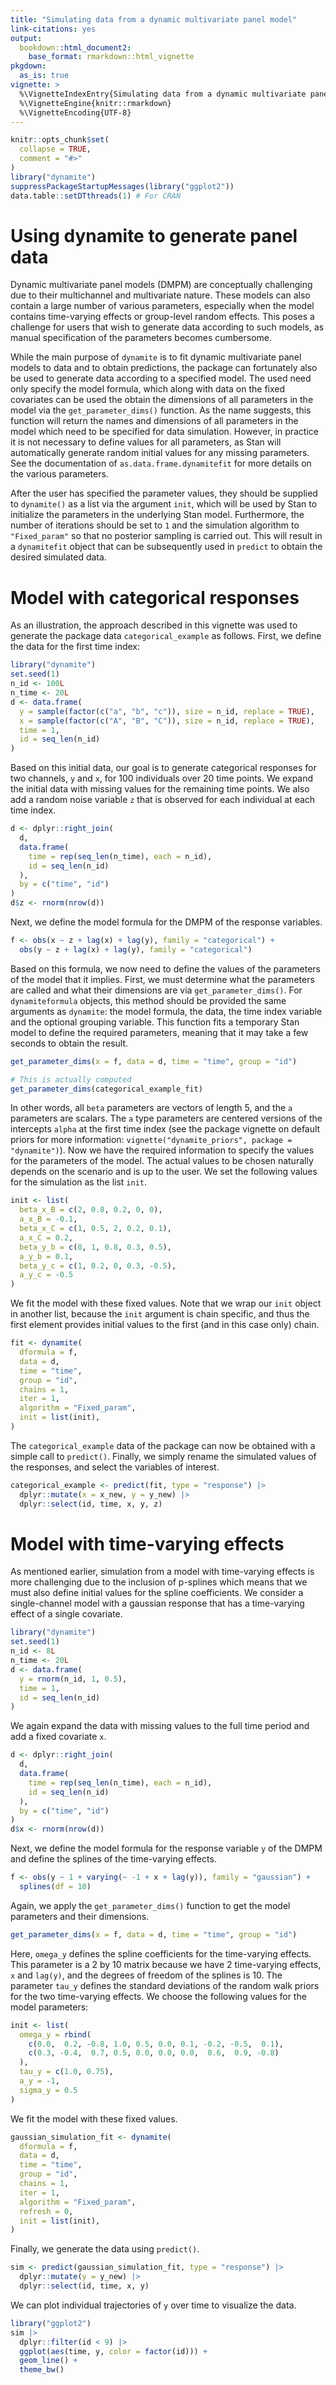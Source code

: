```yaml
---
title: "Simulating data from a dynamic multivariate panel model"
link-citations: yes
output:
  bookdown::html_document2:
    base_format: rmarkdown::html_vignette
pkgdown:
  as_is: true
vignette: >
  %\VignetteIndexEntry{Simulating data from a dynamic multivariate panel model} 
  %\VignetteEngine{knitr::rmarkdown} 
  %\VignetteEncoding{UTF-8}
---
```


```r
knitr::opts_chunk$set(
  collapse = TRUE,
  comment = "#>"
)
library("dynamite")
suppressPackageStartupMessages(library("ggplot2"))
data.table::setDTthreads(1) # For CRAN
```

# Using dynamite to generate panel data

Dynamic multivariate panel models (DMPM) are conceptually challenging due to their multichannel and multivariate nature. These models can also contain a large number of various parameters, especially when the model contains time-varying effects or group-level random effects. This poses a challenge for users that wish to generate data according to such models, as manual specification of the parameters becomes cumbersome. 

While the main purpose of `dynamite` is to fit dynamic multivariate panel models to data and to obtain predictions, the package can fortunately also be used to generate data according to a specified model. The used need only specify the model formula, which along with data on the fixed covariates can be used the obtain the dimensions of all parameters in the model via the `get_parameter_dims()` function. As the name suggests, this function will return the names and dimensions of all parameters in the model which need to be specified for data simulation. However, in practice it is not necessary to define values for all parameters, as Stan will automatically generate random initial values for any missing parameters. See the documentation of `as.data.frame.dynamitefit` for more details on the various parameters.

After the user has specified the parameter values, they should be supplied to `dynamite()` as a list via the argument `init`, which will be used by Stan to initialize the parameters in the underlying Stan model. Furthermore, the number of iterations should be set to `1` and the simulation algorithm to `"Fixed_param"` so that no posterior sampling is carried out. This will result in a `dynamitefit` object that can be subsequently used in `predict` to obtain the desired simulated data.

# Model with categorical responses

As an illustration, the approach described in this vignette was used to generate the package data `categorical_example` as follows. First, we define the data for the first time index:

```r
library("dynamite")
set.seed(1)
n_id <- 100L
n_time <- 20L
d <- data.frame(
  y = sample(factor(c("a", "b", "c")), size = n_id, replace = TRUE),
  x = sample(factor(c("A", "B", "C")), size = n_id, replace = TRUE),
  time = 1,
  id = seq_len(n_id)
)
```

Based on this initial data, our goal is to generate categorical responses for two channels, `y` and `x`, for 100 individuals over 20 time points. We expand the initial data with missing values for the remaining time points. We also add a random noise variable `z` that is observed for each individual at each time index.

```r
d <- dplyr::right_join(
  d,
  data.frame(
    time = rep(seq_len(n_time), each = n_id),
    id = seq_len(n_id)
  ),
  by = c("time", "id")
)
d$z <- rnorm(nrow(d))
```

Next, we define the model formula for the DMPM of the response variables.

```r
f <- obs(x ~ z + lag(x) + lag(y), family = "categorical") +
  obs(y ~ z + lag(x) + lag(y), family = "categorical")
```

Based on this formula, we now need to define the values of the parameters of the model that it implies. First, we must determine what the parameters are called and what their dimensions are via `get_parameter_dims()`.
For `dynamiteformula` objects, this method should be provided the same arguments as `dynamite`: the model formula, the data, the time index variable and the optional grouping variable. This function fits a temporary Stan model to define the required parameters, meaning that it may take a few seconds to obtain the result.

```r
get_parameter_dims(x = f, data = d, time = "time", group = "id")
```
```r
# This is actually computed
get_parameter_dims(categorical_example_fit)
```

In other words, all `beta` parameters are vectors of length 5, and the `a` parameters are scalars. The `a` type parameters are centered versions of the intercepts `alpha` at the first time index (see the package vignette on default priors for more information: `vignette("dynamite_priors", package = "dynamite")`). Now we have the required information to specify the values for the parameters of the model. The actual values to be chosen  naturally depends on the scenario and is up to the user. We set the following values for the simulation as the list `init`. 

```r
init <- list(
  beta_x_B = c(2, 0.8, 0.2, 0, 0),
  a_x_B = -0.1,
  beta_x_C = c(1, 0.5, 2, 0.2, 0.1),
  a_x_C = 0.2,
  beta_y_b = c(0, 1, 0.8, 0.3, 0.5),
  a_y_b = 0.1,
  beta_y_c = c(1, 0.2, 0, 0.3, -0.5),
  a_y_c = -0.5
)
```

We fit the model with these fixed values. Note that we wrap our `init` object in another list, because the `init` argument is chain specific, and thus the first element provides initial values to the first (and in this case only) chain.

```r
fit <- dynamite(
  dformula = f,
  data = d,
  time = "time",
  group = "id",
  chains = 1,
  iter = 1,
  algorithm = "Fixed_param",
  init = list(init),
)
```

The `categorical_example` data of the package can now be obtained with a simple call to `predict()`. Finally, we simply rename the simulated values of the responses, and select the variables of interest.

```r
categorical_example <- predict(fit, type = "response") |>
  dplyr::mutate(x = x_new, y = y_new) |>
  dplyr::select(id, time, x, y, z)
```

# Model with time-varying effects

As mentioned earlier, simulation from a model with time-varying effects is more challenging due to the inclusion of p-splines which means that we must also define initial values for the spline coefficients. We consider a single-channel model with a gaussian response that has a time-varying effect of a single covariate.

```r
library("dynamite")
set.seed(1)
n_id <- 8L
n_time <- 20L
d <- data.frame(
  y = rnorm(n_id, 1, 0.5),
  time = 1,
  id = seq_len(n_id)
)
```

We again expand the data with missing values to the full time period and add a fixed covariate `x`.

```r
d <- dplyr::right_join(
  d,
  data.frame(
    time = rep(seq_len(n_time), each = n_id),
    id = seq_len(n_id)
  ),
  by = c("time", "id")
)
d$x <- rnorm(nrow(d))
```

Next, we define the model formula for the response variable `y` of the DMPM and define the splines of the time-varying effects.

```r
f <- obs(y ~ 1 + varying(~ -1 + x + lag(y)), family = "gaussian") +
  splines(df = 10)
```

Again, we apply the `get_parameter_dims()` function to get the model parameters and their dimensions.

```r
get_parameter_dims(x = f, data = d, time = "time", group = "id")
```

Here, `omega_y` defines the spline coefficients for the time-varying effects. This parameter is a 2 by 10 matrix because we have 2 time-varying effects, `x` and `lag(y)`, and the degrees of freedom of the splines is 10. The parameter `tau_y` defines the standard deviations of the random walk priors for the two time-varying effects. We choose the following values for the model parameters:
```r
init <- list(
  omega_y = rbind(
    c(0.0,  0.2, -0.8, 1.0, 0.5, 0.0, 0.1, -0.2, -0.5,  0.1),
    c(0.3, -0.4,  0.7, 0.5, 0.0, 0.0, 0.0,  0.6,  0.9, -0.8)
  ),
  tau_y = c(1.0, 0.75),
  a_y = -1,
  sigma_y = 0.5
)
```

We fit the model with these fixed values.

```r
gaussian_simulation_fit <- dynamite(
  dformula = f,
  data = d,
  time = "time",
  group = "id",
  chains = 1,
  iter = 1,
  algorithm = "Fixed_param",
  refresh = 0,
  init = list(init),
)
```

Finally, we generate the data using `predict()`.

```r
sim <- predict(gaussian_simulation_fit, type = "response") |>
  dplyr::mutate(y = y_new) |>
  dplyr::select(id, time, x, y)
```

We can plot individual trajectories of `y` over time to visualize the data.

```r
library("ggplot2")
sim |>
  dplyr::filter(id < 9) |>
  ggplot(aes(time, y, color = factor(id))) +
  geom_line() +
  theme_bw()
```

